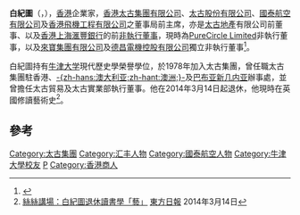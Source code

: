 '''白紀圖'''{{CBE}}（{{lang-en|'''Christopher Dale Pratt'''}}，{{bd|1956年}}），[[香港|香港]]企業家，[[香港太古集團有限公司|香港太古集團有限公司]]、[[太古股份有限公司|太古股份有限公司]]、[[國泰航空有限公司|國泰航空有限公司]]及[[香港飛機工程有限公司|香港飛機工程有限公司]]之董事局前主席，亦是[[太古地產|太古地產]]有限公司前董事、以及[[香港上海滙豐銀行|香港上海滙豐銀行]]的前[[非執行董事|非執行董事]]，現時為[[PureCircle_Limited|PureCircle Limited]]非執行董事，以及[[來寶集團有限公司|來寶集團有限公司]]及[[德昌電機控股有限公司|德昌電機控股有限公司]]獨立非執行董事<REF>
{{Cite web |url=http://www.hkexnews.hk/listedco/listconews/SEHK/2015/0527/LTN20150527278_C.pdf |title=德昌電機控股有限公司2015年3月31日年度報告 |access-date=2015年5月27日 |archive-date=2019年11月30日 |archive-url=https://web.archive.org/web/20191130184449/https://www1.hkexnews.hk/listedco/listconews/sehk/2015/0527/ltn20150527278_c.pdf |dead-url=no }}
</REF>。

白紀圖持有[[牛津大学|牛津大学]]現代歷史學榮譽學位，於1978年加入太古集團，曾任職太古集團駐香港、[[澳洲|-{zh-hans:澳大利亚;zh-hant:澳洲;}-]]及[[巴布亚新几内亚|巴布亚新几内亚]]辦事處，並曾擔任太古貿易及太古實業部執行董事。他在2014年3月14日起退休，他現時在英國修讀藝術史<REF>
[http://orientaldaily.on.cc/cnt/finance/20140314/00271_003.html 絲絲講場：白紀圖退休讀書學「藝」] {{Wayback|url=http://orientaldaily.on.cc/cnt/finance/20140314/00271_003.html |date=20191107170638 }}[[東方日報|東方日報]] 2014年3月14日
</REF>。

==參考==
{{REFLIST}}

{{太古集團}}
{{DEFAULTSORT: Pratt, Christopher}}
[[Category:太古集團|Category:太古集團]]
[[Category:汇丰人物|Category:汇丰人物]]
[[Category:國泰航空人物|Category:國泰航空人物]]
[[Category:牛津大學校友|Category:牛津大學校友]]
[[Category:CBE勳銜|P]]
[[Category:香港商人|Category:香港商人]]

{{Chinese merchant-stub}}